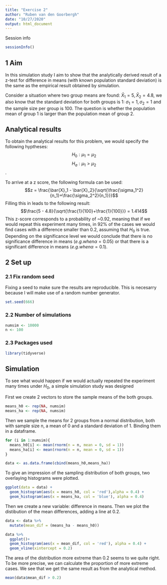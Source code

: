 ```yaml
---
title: "Exercise 2"
author: "Ruben van den Goorbergh"
date: "10/27/2020"
output: html_document
---
```

Session info
```r
sessionInfo()
```

## 1 Aim 
In this simulation study I aim to show that the analytically derived result of a z-test for difference in means (with known population standard deviation) is the same as the empirical result obtained by simulation.

Consider a situation where two group means are found: $\bar{X}_1 = 5, \bar{X}_2 = 4.8$, we also know that the standard deviation for both groups is 1: $\sigma_1 = 1, \sigma_2 = 1$ and the sample size per group is 100. The question is whether the population mean of group 1 is larger than the population mean of group 2.


## Analytical results 
To obtain the analytical results for this problem, we would specify the following hyptheses: $$H_0: \mu_1 = \mu_2 $$ $$H_a: \mu_1 > \mu_2$$.

To arrive at a z score, the following formula can be used: 
$$z = \frac{\bar{X}_1 - \bar{X}_2}{\sqrt{\frac{\sigma_1^2}{n_1}+\frac{\sigma_2^2}{n_1}}}$$
Filling this in leads to the following result:
$$\frac{5 - 4.8}{\sqrt{\frac{1}{100}+\frac{1}{100}}} = 1.414$$
This z-score corresponds to a probability of ~0.92, meaning that if we would repeat this experiment many times, in 92% of the cases we would find cases with a difference smaller than 0.2, assuming that $H_0$ is true. Depending on the significance level we would conclude that there is no significance difference in means ($e.g. when \alpha = 0.05$) or that there is a significant difference in means ($e.g. when  \alpha =0.1$).

## 2 Set up

### 2.1 Fix random seed 
Fixing a seed to make sure the results are reproducible. This is necesarry because I will make use of a random number generator.
```r
set.seed(666)
```

### 2.2 Number of simulations 
```r
numsim <- 10000
n <- 100
```

### 2.3 Packages used
```r
library(tidyverse)
```

## Simulation

To see what would happen if we would actually repeated the experiment many times under $H_0$, a simple simulation study was designed

First we create 2 vectors to store the sample means of the both groups.
```r
means_h0 <- rep(NA, numsim)
means_ha <- rep(NA, numsim)
```

Then we sample the means for 2 groups from a normal distribution, both with sample size n, a mean of 0 and a standard deviation of 1. Binding them in a dataframe.
```r
for (i in 1:numsim){
  means_h0[i] <- mean(rnorm(n = n, mean = 0, sd = 1))
  means_ha[i] <- mean(rnorm(n = n, mean = 0, sd = 1))
}

data <- as.data.frame(cbind(means_h0,means_ha))
```

To give an impression of the sampling distribution of both groups, two overlaying histograms were plotted.
```r
ggplot(data = data) +
  geom_histogram(aes(x = means_h0, col = 'red'),alpha = 0.4) +
  geom_histogram(aes(x = means_ha, col = 'blue'), alpha = 0.4)
```

Then we create a new variable: difference in means. Then we plot the distibution of the mean differences, adding a line at 0.2.
```r
data <- data %>% 
  mutate(mean_dif = (means_ha - means_h0))

data %>% 
  ggplot()+
  geom_histogram(aes(x = mean_dif, col = 'red'), alpha = 0.4) +
  geom_vline(xintercept = 0.2)
```
The area of the distribution more extreme than 0.2 seems to we quite right. To be more precise, we can calculate the proportion of more extreme cases. We see that we get the same result as from the analytical method.
```r
mean(data$mean_dif > 0.2)
```




